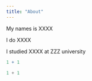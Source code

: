 ```yaml
---
title: "About"
---
```


My names is XXXX

I do XXXX

I studied XXXX at ZZZ university

```r
1 + 1
```

```python
1 + 1
```





